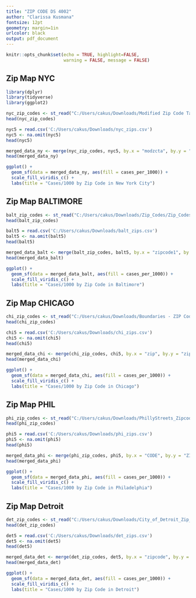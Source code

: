 ---
title: "ZIP CODE DS 4002" 
author: "Clarissa Kusmana"
fontsize: 12pt
geometry: margin=1in
urlcolor: black
output: pdf_document
---

```{r setup, include=FALSE}
knitr::opts_chunk$set(echo = TRUE, highlight=FALSE,
                      warning = FALSE, message = FALSE)
```

## Zip Map NYC
```{r, results="hide"}
library(dplyr)
library(tidyverse)
library(ggplot2)

nyc_zip_codes <- st_read("C:/Users/cakus/Downloads/Modified Zip Code Tabulation Areas (MODZCTA)_20240110/geo_export_fa9858c6-1abc-45c1-8bf0-cac44aca1a77.shp")
head(nyc_zip_codes)

nyc5 = read.csv('C:/Users/cakus/Downloads/nyc_zips.csv')
nyc5 <- na.omit(nyc5)
head(nyc5)

merged_data_ny <- merge(nyc_zip_codes, nyc5, by.x = "modzcta", by.y = "ZIPCODE", all = TRUE)
head(merged_data_ny)

ggplot() +
  geom_sf(data = merged_data_ny, aes(fill = cases_per_1000)) +
  scale_fill_viridis_c() +
  labs(title = "Cases/1000 by Zip Code in New York City")
```

## Zip Map BALTIMORE
```{r, results="hide"}

balt_zip_codes <- st_read("C:/Users/cakus/Downloads/Zip_Codes/Zip_Codes.shp")
head(balt_zip_codes)

balt5 = read.csv('C:/Users/cakus/Downloads/balt_zips.csv')
balt5 <- na.omit(balt5)
head(balt5)

merged_data_balt <- merge(balt_zip_codes, balt5, by.x = "zipcode1", by.y = "ZIPCODE1", all = TRUE)
head(merged_data_balt)

ggplot() +
  geom_sf(data = merged_data_balt, aes(fill = cases_per_1000)) +
  scale_fill_viridis_c() +
  labs(title = "Cases/1000 by Zip Code in Baltimore")

```

## Zip Map CHICAGO
```{r, results="hide"}
chi_zip_codes <- st_read("C:/Users/cakus/Downloads/Boundaries - ZIP Codes/geo_export_a87a682f-0fb7-42fc-b3c0-a488853b203f.shp")
head(chi_zip_codes)

chi5 = read.csv('C:/Users/cakus/Downloads/chi_zips.csv')
chi5 <- na.omit(chi5)
head(chi5)

merged_data_chi <- merge(chi_zip_codes, chi5, by.x = "zip", by.y = "zip", all = TRUE)
head(merged_data_chi)

ggplot() +
  geom_sf(data = merged_data_chi, aes(fill = cases_per_1000)) +
  scale_fill_viridis_c() +
  labs(title = "Cases/1000 by Zip Code in Chicago")
```

## Zip Map PHIL
```{r, results="hide"}
phi_zip_codes <- st_read("C:/Users/cakus/Downloads/PhillyStreets_Zipcodes_Poly/PhillyStreets_Zipcodes_Poly.shp")
head(phi_zip_codes)

phi5 = read.csv('C:/Users/cakus/Downloads/phi_zips.csv')
phi5 <- na.omit(phi5)
head(phi5)

merged_data_phi <- merge(phi_zip_codes, phi5, by.x = "CODE", by.y = "ZIP_CODE", all = TRUE)
head(merged_data_phi)

ggplot() +
  geom_sf(data = merged_data_phi, aes(fill = cases_per_1000)) +
  scale_fill_viridis_c() +
  labs(title = "Cases/1000 by Zip Code in Philadelphia")

```

## Zip Map Detroit
```{r, results="hide"}
det_zip_codes <- st_read("C:/Users/cakus/Downloads/City_of_Detroit_Zip_Codes/zip_codes.shp")
head(det_zip_codes)

det5 = read.csv('C:/Users/cakus/Downloads/det_zips.csv')
det5 <- na.omit(det5)
head(det5)

merged_data_det <- merge(det_zip_codes, det5, by.x = "zipcode", by.y = "zipcode", all = TRUE)
head(merged_data_det)

ggplot() +
  geom_sf(data = merged_data_det, aes(fill = cases_per_1000)) +
  scale_fill_viridis_c() +
  labs(title = "Cases/1000 by Zip Code in Detroit")

```
